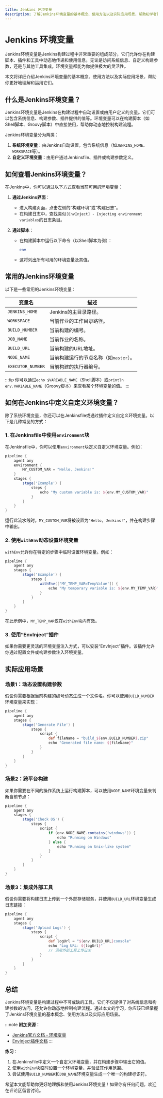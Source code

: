 ```yaml
---
title: Jenkins 环境变量
description: 了解Jenkins环境变量的基本概念、使用方法以及实际应用场景，帮助初学者掌握如何在Jenkins构建过程中使用环境变量。
---
```


# Jenkins 环境变量

Jenkins环境变量是Jenkins构建过程中非常重要的组成部分。它们允许你在构建脚本、插件和工具中动态地传递和使用信息。无论是访问系统信息、自定义构建参数，还是与其他工具集成，环境变量都能为你提供极大的灵活性。

本文将详细介绍Jenkins环境变量的基本概念、使用方法以及实际应用场景，帮助你更好地理解和运用它们。

## 什么是Jenkins环境变量？

Jenkins环境变量是Jenkins在构建过程中自动设置或由用户定义的变量。它们可以包含系统信息、构建参数、插件提供的值等。环境变量可以在构建脚本（如Shell脚本、Groovy脚本）中直接使用，帮助你动态地控制构建流程。

Jenkins环境变量分为两类：
1. **系统环境变量**：由Jenkins自动设置，包含系统信息（如`JENKINS_HOME`、`WORKSPACE`等）。
2. **自定义环境变量**：由用户通过Jenkinsfile、插件或构建参数定义。

## 如何查看Jenkins环境变量？

在Jenkins中，你可以通过以下方式查看当前可用的环境变量：

1. **通过Jenkins界面**：
   - 进入构建页面，点击左侧的“构建环境”或“构建日志”。
   - 在构建日志中，查找类似`[EnvInject] - Injecting environment variables`的日志条目。

2. **通过脚本**：
   - 在构建脚本中运行以下命令（以Shell脚本为例）：
     ```bash
     env
     ```
   - 这将列出所有可用的环境变量及其值。

## 常用的Jenkins环境变量

以下是一些常用的Jenkins环境变量：

| 变量名               | 描述                                                                 |
|----------------------|--------------------------------------------------------------------|
| `JENKINS_HOME`       | Jenkins的主目录路径。                                               |
| `WORKSPACE`          | 当前作业的工作目录路径。                                             |
| `BUILD_NUMBER`       | 当前构建的编号。                                                     |
| `JOB_NAME`           | 当前作业的名称。                                                     |
| `BUILD_URL`          | 当前构建的URL地址。                                                  |
| `NODE_NAME`          | 当前构建运行的节点名称（如`master`）。                                |
| `EXECUTOR_NUMBER`    | 当前构建的执行器编号。                                               |

:::tip
你可以通过`echo $VARIABLE_NAME`（Shell脚本）或`println env.VARIABLE_NAME`（Groovy脚本）来查看某个环境变量的值。
:::

## 如何在Jenkins中定义自定义环境变量？

除了系统环境变量，你还可以在Jenkinsfile或通过插件定义自定义环境变量。以下是几种常见的方式：

### 1. 在Jenkinsfile中使用`environment`块

在Jenkinsfile中，你可以使用`environment`块定义自定义环境变量。例如：

```groovy
pipeline {
    agent any
    environment {
        MY_CUSTOM_VAR = "Hello, Jenkins!"
    }
    stages {
        stage('Example') {
            steps {
                echo "My custom variable is: ${env.MY_CUSTOM_VAR}"
            }
        }
    }
}
```

运行此流水线时，`MY_CUSTOM_VAR`将被设置为`"Hello, Jenkins!"`，并在构建步骤中输出。

### 2. 使用`withEnv`动态设置环境变量

`withEnv`允许你在特定的步骤中临时设置环境变量。例如：

```groovy
pipeline {
    agent any
    stages {
        stage('Example') {
            steps {
                withEnv(['MY_TEMP_VAR=TempValue']) {
                    echo "My temporary variable is: ${env.MY_TEMP_VAR}"
                }
            }
        }
    }
}
```

在此示例中，`MY_TEMP_VAR`仅在`withEnv`块内有效。

### 3. 使用“EnvInject”插件

如果你需要更灵活的环境变量注入方式，可以安装“EnvInject”插件。该插件允许你通过配置文件或构建参数注入环境变量。

## 实际应用场景

### 场景1：动态设置构建参数

假设你需要根据当前构建的编号动态生成一个文件名。你可以使用`BUILD_NUMBER`环境变量来实现：

```groovy
pipeline {
    agent any
    stages {
        stage('Generate File') {
            steps {
                script {
                    def fileName = "build_${env.BUILD_NUMBER}.zip"
                    echo "Generated file name: ${fileName}"
                }
            }
        }
    }
}
```

### 场景2：跨平台构建

如果你需要在不同的操作系统上运行构建脚本，可以使用`NODE_NAME`环境变量来判断当前节点：

```groovy
pipeline {
    agent any
    stages {
        stage('Check OS') {
            steps {
                script {
                    if (env.NODE_NAME.contains('windows')) {
                        echo "Running on Windows"
                    } else {
                        echo "Running on Unix-like system"
                    }
                }
            }
        }
    }
}
```

### 场景3：集成外部工具

假设你需要将构建日志上传到一个外部存储服务，并使用`BUILD_URL`环境变量生成日志链接：

```groovy
pipeline {
    agent any
    stages {
        stage('Upload Logs') {
            steps {
                script {
                    def logUrl = "${env.BUILD_URL}console"
                    echo "Log URL: ${logUrl}"
                    // 调用外部工具上传日志
                }
            }
        }
    }
}
```

## 总结

Jenkins环境变量是构建过程中不可或缺的工具。它们不仅提供了对系统信息和构建参数的访问，还允许你动态地控制构建流程。通过本文的学习，你应该已经掌握了Jenkins环境变量的基本概念、使用方法以及实际应用场景。

:::note
**附加资源**：
- [Jenkins官方文档 - 环境变量](https://www.jenkins.io/doc/book/pipeline/jenkinsfile/#environment)
- [EnvInject插件文档](https://plugins.jenkins.io/envinject/)
:::

**练习**：
1. 在Jenkinsfile中定义一个自定义环境变量，并在构建步骤中输出它的值。
2. 使用`withEnv`块临时设置一个环境变量，并验证其作用范围。
3. 尝试使用`BUILD_NUMBER`和`JOB_NAME`环境变量生成一个唯一的构建标识符。

希望本文能帮助你更好地理解和使用Jenkins环境变量！如果你有任何问题，欢迎在评论区留言讨论。